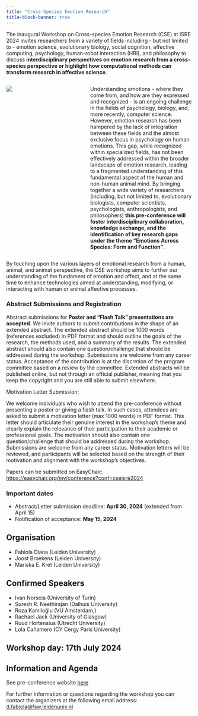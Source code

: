 ```yaml
---
title: "Cross-Species Emotion Research"
title-block-banner: true
---
```


The inaugural Workshop on Cross-species Emotion Research (CSE) at ISRE 2024 invites researchers from a variety of fields including - but not limited to - emotion science, evolutionary biology, social cognition, affective computing, psychology, human-robot interaction (HRI), and philosophy to discuss **interdisciplinary perspectives on emotion research from a cross-species perspective or highlight how computational methods can transform research in affective science**.

::: columns
::: {.column width="30%"}
![](../../images/cross_species_img.jpg)
:::

::: {.column width="10%"}
:::

::: {.column width="60%"}

Understanding emotions - where they come from, and how are they expressed and recognized - is an ongoing challenge in the fields of psychology, biology, and, more recently, computer science. However, emotion research has been hampered by the lack of integration between these fields and the almost exclusive focus in psychology on human emotions. This gap, while recognized within specialized fields, has not been effectively addressed within the broader landscape of emotion research, leading to a fragmented understanding of this fundamental aspect of the human and non-human animal mind. By bringing together a wide variety of researchers (including, but not limited to, evolutionary biologists, computer scientists, psychologists, anthropologists, and philosophers) **this pre-conference will foster interdisciplinary collaboration, knowledge exchange, and the identification of key research gaps under the theme “Emotions Across Species: Form and Function”**. 

:::
:::

By touching upon the various layers of emotional research from a human, animal, and animat perspective, the CSE workshop aims to further our understanding of the fundament of emotion and affect, and at the same time to enhance technologies aimed at understanding, modifying, or interacting with human or animal affective processes.

### Abstract Submissions and Registration

Abstract submissions for **Poster and “Flash Talk” presentations are accepted**. We invite authors to submit contributions in the shape of an extended abstract. The extended abstract should be 1000 words (references excluded) in PDF format and should outline the goals of the research, the methods used, and a summary of the results. The extended abstract should also contain one question/challenge that should be addressed during the workshop. Submissions are welcome from any career status. Acceptance of the contribution is at the discretion of the program committee based on a review by the committee. Extended abstracts will be published online, but not through an official publisher, meaning that you keep the copyright and you are still able to submit elsewhere.

Motivation Letter Submission:

We welcome individuals who wish to attend the pre-conference without presenting a poster or giving a flash talk. In such cases,  attendees are asked to submit a motivation letter (max 1000 words) in PDF format. This letter should articulate their genuine interest in the workshop's theme and clearly explain the relevance of their participation to their academic or professional goals. The motivation should also contain one question/challenge that should be addressed during the workshop. Submissions are welcome from any career status. Motivation letters will be reviewed, and participants will be selected based on the strength of their motivation and alignment with the workshop's objectives. 

Papers can be submitted on EasyChair: [https://easychair.org/my/conference?conf=cseisre2024](https://easychair.org/my/conference?conf=cseisre2024)

### Important dates

- Abstract/Letter submission deadline: **April 30, 2024** (extended from April 15)
- Notification of acceptance: **May 15, 2024**

## Organisation

- Fabiola Diana (Leiden University)
- Joost Broekens (Leiden University)
- Mariska E. Kret (Leiden University)

## Confirmed Speakers

- Ivan Norscia (University of Turin)
- Suresh R. Neethirajan (Dalhuis University)
- Roza Kamiloğlu (VU Amsterdam,)
- Rachael Jack (University of Glasgow)
- Ruud Hortensius (Utrecht University)
- Lola Cañamero (CY Cergy Paris University)

##  Workshop day: 17th July 2024

## Information and Agenda

See pre-conference website [here](https://sites.google.com/view/cse-workshop-2024)

For further information or questions regarding the workshop you can contact the organizers at the following email address: [d.fabiola@fsw.leidenuniv.nl](mailto:d.fabiola@fsw.leidenuniv.nl) 